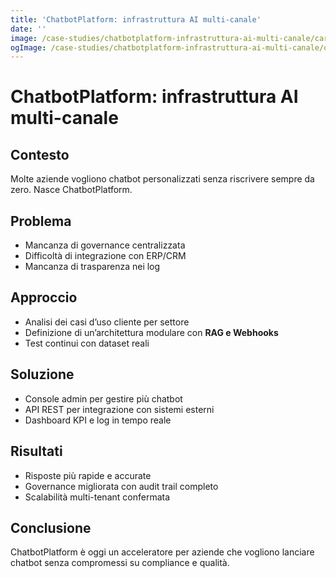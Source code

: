 ```yaml
---
title: 'ChatbotPlatform: infrastruttura AI multi-canale'
date: ''
image: /case-studies/chatbotplatform-infrastruttura-ai-multi-canale/card.webp
ogImage: /case-studies/chatbotplatform-infrastruttura-ai-multi-canale/og.webp
---
```


# ChatbotPlatform: infrastruttura AI multi-canale

## Contesto
Molte aziende vogliono chatbot personalizzati senza riscrivere sempre da zero. Nasce ChatbotPlatform.

## Problema
- Mancanza di governance centralizzata  
- Difficoltà di integrazione con ERP/CRM  
- Mancanza di trasparenza nei log  

## Approccio
- Analisi dei casi d’uso cliente per settore  
- Definizione di un’architettura modulare con **RAG e Webhooks**  
- Test continui con dataset reali  

## Soluzione
- Console admin per gestire più chatbot  
- API REST per integrazione con sistemi esterni  
- Dashboard KPI e log in tempo reale  

## Risultati
- Risposte più rapide e accurate  
- Governance migliorata con audit trail completo  
- Scalabilità multi-tenant confermata  

## Conclusione
ChatbotPlatform è oggi un acceleratore per aziende che vogliono lanciare chatbot senza compromessi su compliance e qualità.
